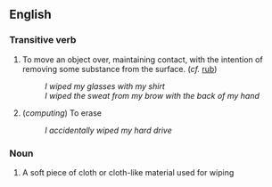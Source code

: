 == English ==

=== Transitive verb ===

# To move an object over, maintaining contact, with the intention of removing some substance from the surface. (''cf.'' [[rub]])
#: ''I wiped my glasses with my shirt''
#: ''I wiped the sweat from my brow with the back of my hand''
# (''computing'') To erase
#: ''I accidentally wiped my hard drive''

=== Noun ===

# A soft piece of cloth or cloth-like material used for wiping